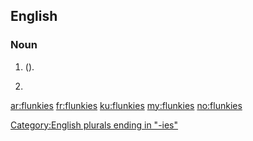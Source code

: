==English==

===Noun===
{{head|en}}

# {{plural of|flunkey|lang=en|nodot=1}} ({{alternative spelling of|flunkeys|lang=en|nocap=1|nodot=1}}).
# {{plural of|flunky}}

[[Category:English plurals ending in "-ies"]]

[[ar:flunkies]]
[[fr:flunkies]]
[[ku:flunkies]]
[[my:flunkies]]
[[no:flunkies]]
